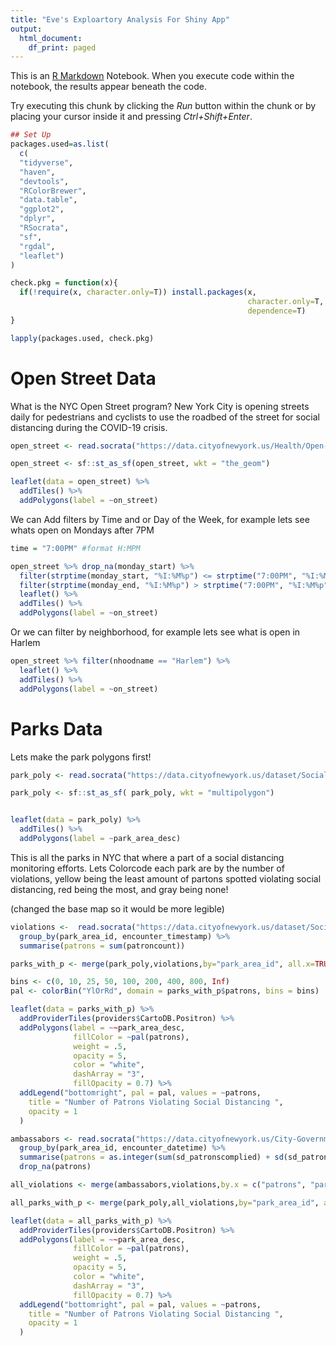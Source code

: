 ```yaml
---
title: "Eve's Exploartory Analysis For Shiny App"
output:
  html_document:
    df_print: paged
---
```


This is an [R Markdown](http://rmarkdown.rstudio.com) Notebook. When you execute code within the notebook, the results appear beneath the code. 

Try executing this chunk by clicking the *Run* button within the chunk or by placing your cursor inside it and pressing *Ctrl+Shift+Enter*. 

```r
## Set Up
packages.used=as.list(
  c(
  "tidyverse",
  "haven",
  "devtools",
  "RColorBrewer",
  "data.table",
  "ggplot2",
  "dplyr", 
  "RSocrata", 
  "sf", 
  "rgdal",
  "leaflet")
)

check.pkg = function(x){
  if(!require(x, character.only=T)) install.packages(x, 
                                                     character.only=T,
                                                     dependence=T)
}

lapply(packages.used, check.pkg)

```

# Open Street Data
What is the NYC Open Street program? New York City is opening streets daily for pedestrians and cyclists to use the roadbed of the street for social distancing during the COVID-19 crisis.

```r
open_street <- read.socrata("https://data.cityofnewyork.us/Health/Open-Streets-Locations/uiay-nctu")

open_street <- sf::st_as_sf(open_street, wkt = "the_geom")

leaflet(data = open_street) %>%
  addTiles() %>%
  addPolygons(label = ~on_street)

```

We can Add filters by Time and or Day of the Week, for example lets see whats open on Mondays after 7PM

```r
time = "7:00PM" #format H:MPM

open_street %>% drop_na(monday_start) %>% 
  filter(strptime(monday_start, "%I:%M%p") <= strptime("7:00PM", "%I:%M%p") )%>% 
  filter(strptime(monday_end, "%I:%M%p") > strptime("7:00PM", "%I:%M%p") )%>%
  leaflet() %>%
  addTiles() %>%
  addPolygons(label = ~on_street)
```

Or we can filter by neighborhood, for example lets see what is open in Harlem
```r
open_street %>% filter(nhoodname == "Harlem") %>%
  leaflet() %>%
  addTiles() %>%
  addPolygons(label = ~on_street)

```


# Parks Data


Lets make the park polygons first!
```r
park_poly <- read.socrata("https://data.cityofnewyork.us/dataset/Social-Distancing-Park-Areas/4iha-m5jk")

park_poly <- sf::st_as_sf( park_poly, wkt = "multipolygon")


leaflet(data = park_poly) %>%
  addTiles() %>%
  addPolygons(label = ~park_area_desc)


```
This is all the parks in NYC that where a part of a social distancing monitoring efforts. Lets Colorcode each park are by the number of violations, yellow being the least amount of partons spotted violating social distancing, red being the most, and gray being none!

(changed the base map so it would be more legible) 
```r
violations <-  read.socrata("https://data.cityofnewyork.us/dataset/Social-Distancing-Parks-Crowds-Data/gyrw-gvqc") %>%
  group_by(park_area_id, encounter_timestamp) %>% 
  summarise(patrons = sum(patroncount))

parks_with_p <- merge(park_poly,violations,by="park_area_id", all.x=TRUE)

bins <- c(0, 10, 25, 50, 100, 200, 400, 800, Inf)
pal <- colorBin("YlOrRd", domain = parks_with_p$patrons, bins = bins)

leaflet(data = parks_with_p) %>%
  addProviderTiles(providers$CartoDB.Positron) %>%
  addPolygons(label = ~~park_area_desc, 
              fillColor = ~pal(patrons),
              weight = .5,
              opacity = 5,
              color = "white",
              dashArray = "3",
              fillOpacity = 0.7) %>%
  addLegend("bottomright", pal = pal, values = ~patrons,
    title = "Number of Patrons Violating Social Distancing ",
    opacity = 1
  )
```


```r

ambassabors <- read.socrata("https://data.cityofnewyork.us/City-Government/Social-Distancing-Citywide-Ambassador-Data/akzx-fghb") %>%
  group_by(park_area_id, encounter_datetime) %>% 
  summarise(patrons = as.integer(sum(sd_patronscomplied) + sd(sd_patronsnocomply))) %>% 
  drop_na(patrons)

all_violations <- merge(ambassabors,violations,by.x = c("patrons", "park_area_id", "encounter_datetime"), by.y = c("patrons", "park_area_id","encounter_timestamp"), all=TRUE)

all_parks_with_p <- merge(park_poly,all_violations,by="park_area_id", all.x=TRUE)

leaflet(data = all_parks_with_p) %>%
  addProviderTiles(providers$CartoDB.Positron) %>%
  addPolygons(label = ~~park_area_desc, 
              fillColor = ~pal(patrons),
              weight = .5,
              opacity = 5,
              color = "white",
              dashArray = "3",
              fillOpacity = 0.7) %>%
  addLegend("bottomright", pal = pal, values = ~patrons,
    title = "Number of Patrons Violating Social Distancing ",
    opacity = 1
  )

```

